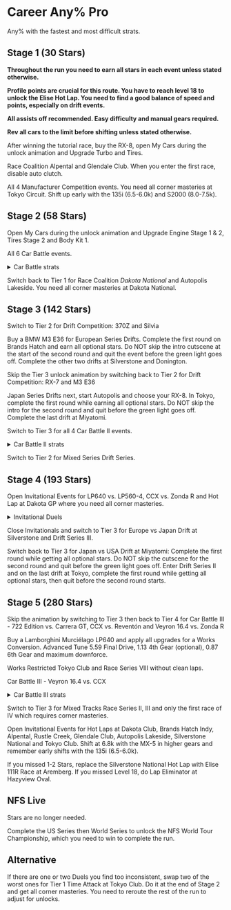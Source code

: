 # Career Any% Pro

Any% with the fastest and most difficult strats.


## Stage 1 (30 Stars)

**Throughout the run you need to earn all stars in each event unless stated otherwise.**

**Profile points are crucial for this route. You have to reach level 18 to unlock the Elise Hot Lap. You need to find a good balance of speed and points, especially on drift events.**

**All assists off recommended. Easy difficulty and manual gears required.**

**Rev all cars to the limit before shifting unless stated otherwise.**

After winning the tutorial race, buy the RX-8, open My Cars during the unlock animation and Upgrade Turbo and Tires.

Race Coalition Alpental and Glendale Club. When you enter the first race, disable auto clutch.

All 4 Manufacturer Competition events. You need all corner masteries at Tokyo Circuit. Shift up early with the 135i (6.5-6.0k) and S2000 (8.0-7.5k).

## Stage 2 (58 Stars)

Open My Cars during the unlock animation and Upgrade Engine Stage 1 & 2, Tires Stage 2 and Body Kit 1.

All 6 Car Battle events.

<details>
<summary>Car Battle strats</summary>
  <Tabs>
    <TabItem value="strat1" label="RS 4 vs. M3 E92">
This battle works with either car. The RS4 is easier to spin out, but the M3 E92 is unstable during collisions for the player. BMW has better acceleration.

First round: Wait ~2s on the line with RS4 or ~2.5s with M3, then go after your opponent. Build speed to <span class="tooltip">130-160 km/h<span class="tooltiptext">80-100 mph</span></span> and pit your opponent without losing control and outrun them. Cut or ignore the slow corner if needed. Your backup is spinning or slamming your opponent at the slow corner.

Second round: Get up to <span class="tooltip">130-160 km/h<span class="tooltiptext">80-100 mph</span></span> alongside your opponent (do NOT overtake) and pit them. Mostly the same as the first round. BMW only risky strat: With a quick launch, you can pit the Audi on the right rear corner instantly (<span class="tooltip">90-100 km/h<span class="tooltiptext">55-60 mph</span></span>).
<div class="container-169">
<iframe class="responsive-iframe" src="https://www.youtube.com/embed/uFJYn6Uz6fQ?si=mtaAFEkBbVvcIFCc&amp;clip=Ugkxz-tMJlqxJLOE2cUgi0DauyYtjBfS8-dP&amp;clipt=EKjBVRiIllk" title="YouTube video player" loading="lazy" frameBorder="0" allow="accelerometer; autoplay; clipboard-write; encrypted-media; gyroscope; picture-in-picture; web-share" referrerPolicy="strict-origin-when-cross-origin" allowFullScreen></iframe>
</div>
	</TabItem>
    <TabItem value="strat2" label="350Z (Z33) vs. S2000">
Choose the 350Z. Win the first round by cutting the fourth corner on the track. In the second round, push the rear right of the S2000. It should lose control easily, allowing you to push them off the track for an easy outrun. Cut the second corner if needed.
<div class="container-169">
<iframe class="responsive-iframe" src="https://www.youtube.com/embed/uFJYn6Uz6fQ?si=kFd2rUsELvF9UgF5&amp;clip=Ugkx6alqZg_52RfsXpf1VF_lS5DtkQuhR-jY&amp;clipt=EKivWxiIhF8" title="YouTube video player" loading="lazy" frameBorder="0" allow="accelerometer; autoplay; clipboard-write; encrypted-media; gyroscope; picture-in-picture; web-share" referrerPolicy="strict-origin-when-cross-origin" allowFullScreen></iframe>
</div>
	</TabItem>
    <TabItem value="strat3" label="Evolution IX vs. Evolution X">
Either car works. Evo IX is a bit faster, but I also find it marginally easier to crash out.

First round: Wait ~2s then go alongside your opponent. Stay on the outside in the first turn, then T-Bone your opponent in the rear half. Reset your car if needed and outrun them. You have to either flip their car or have them face towards the wall, otherwise they recover quickly and continue! Second round is the same, but you don't have to wait at the start, just make sure to stay behind.
<div class="container-169">
<iframe class="responsive-iframe" src="https://www.youtube.com/embed/LOEk7PvaAU4?si=AmIe6EiaxIdxCMye&amp;clip=Ugkxhh63EBWpjR78Y35uutc_5BWb5KKajaSq&amp;clipt=ENjXchi4rHY" title="YouTube video player" loading="lazy" frameBorder="0" allow="accelerometer; autoplay; clipboard-write; encrypted-media; gyroscope; picture-in-picture; web-share" referrerPolicy="strict-origin-when-cross-origin" allowFullScreen></iframe>
</div>
	</TabItem>
    <TabItem value="strat4" label="RX-7 vs. Z4 M Coupé">
Choose the Z4. Win both rounds by cutting the second corner across the grass straight into the wall. You can spin your opponent in the second round with a pit, but it's risky.
<div class="container-169">
<iframe class="responsive-iframe" src="https://www.youtube.com/embed/uFJYn6Uz6fQ?si=x2jdwbe9vjP_GB-4&amp;clip=Ugkx_-R7HWYrNuPRdvB-7QWRWgh2p5AwILFh&amp;clipt=EIT4aBikkWs" title="YouTube video player" loading="lazy" frameBorder="0" allow="accelerometer; autoplay; clipboard-write; encrypted-media; gyroscope; picture-in-picture; web-share" referrerPolicy="strict-origin-when-cross-origin" allowFullScreen></iframe>
</div>
	</TabItem>
    <TabItem value="strat5" label="WRX STI vs. Evolution IX">
Choose the Impreza. In the first round, wait ~2.5s then go after your opponent. Reach 130 km/h then pit them and cut the first corner for the outrun. The start timing is very tight, so alternatively you can start and cut across the track to have more control over the speed of your opponent. Your backup is pushing your opponent off in the first corner.

In the second round, start on full throttle and perform an instant pit on the Evo for a quick outrun. Cut the first corner if needed. They can recover quickly if the pit is done incorrectly!
<div class="container-169">
<iframe class="responsive-iframe" src="https://www.youtube.com/embed/Ze4TWh4vYtg?si=DvCUFDNqiNuYjUna" title="YouTube video player" loading="lazy" frameBorder="0" allow="accelerometer; autoplay; clipboard-write; encrypted-media; gyroscope; picture-in-picture; web-share" referrerPolicy="strict-origin-when-cross-origin" allowFullScreen></iframe>
</div>
	</TabItem>
    <TabItem value="strat6" label="Camaro SS vs. Challenger">
Choose the Camaro. Either wait ~2.5s at the start or go across the track and hug the wall. Get alongside your opponent and pit them while going <span class="tooltip">140-160 km/h<span class="tooltiptext">87-100 mph</span></span>. The Challenger is a very unstable car at speed, it is possible to destabilize it, spin it or even flip it. Once done you can outrun your opponent. As a backup you can push them out on the first corner. Second round is much the same. Get a good start to prevent them from going right, then repeat your preferred method.
<div class="container-169">
<iframe class="responsive-iframe" src="https://www.youtube.com/embed/uFJYn6Uz6fQ?si=FEmL6Ki0-N-NwD9W&amp;clip=UgkxDL8Lll4Ux7E-lJM01ekMyHXZxBnaKVpv&amp;clipt=EJiKdxj43no" title="YouTube video player" loading="lazy" frameBorder="0" allow="accelerometer; autoplay; clipboard-write; encrypted-media; gyroscope; picture-in-picture; web-share" referrerPolicy="strict-origin-when-cross-origin" allowFullScreen></iframe>
</div>
	</TabItem>
  </Tabs>
</details>

Switch back to Tier 1 for Race Coalition *Dakota National* and Autopolis Lakeside. You need all corner masteries at Dakota National.

## Stage 3 (142 Stars)

Switch to Tier 2 for Drift Competition: 370Z and Silvia

Buy a BMW M3 E36 for European Series Drifts. Complete the first round on Brands Hatch and earn all optional stars. Do NOT skip the intro cutscene at the start of the second round and quit the event before the green light goes off. Complete the other two drifts at Silverstone and Donington.

Skip the Tier 3 unlock animation by switching back to Tier 2 for Drift Competition: RX-7 and M3 E36

Japan Series Drifts next, start Autopolis and choose your RX-8. In Tokyo, complete the first round while earning all optional stars. Do NOT skip the intro for the second round and quit before the green light goes off. Complete the last drift at Miyatomi.

Switch to Tier 3 for all 4 Car Battle II events.

<details>
<summary>Car Battle II strats</summary>
  <Tabs>
    <TabItem value="strat1" label="911 GT2 vs. GT-R SpecV">
Choose the GT-R. Start the first round with full throttle in first gear, make the left corner with at most a short lift then cut across the grass to outrun your opponent. Same start in the second round, but immediately pit the Porsche. If that fails, you might still be able to outrun them like in the first round.
<div class="container-169">
<iframe class="responsive-iframe" src="https://www.youtube.com/embed/LOEk7PvaAU4?si=rx7QeSKfspLk6l5c&amp;clip=Ugkxwzgv0JXP6I8N1p_P3qDjRVPWCKzZCGuD&amp;clipt=EOSy-gEYzLH9AQ" title="YouTube video player" loading="lazy" frameBorder="0" allow="accelerometer; autoplay; clipboard-write; encrypted-media; gyroscope; picture-in-picture; web-share" referrerPolicy="strict-origin-when-cross-origin" allowFullScreen></iframe>
</div>
	</TabItem>
    <TabItem value="strat2" label="Corvette Z06 vs. 911 GT3 RS">
Choose the Corvette. Perfect launch in the first round and maximize acceleration up to the hairpin then lift, pull the handbrake, steer left and go back on full throttle while steering left. This way you can just barely outrun your opponent by cutting across most of the hairpin. Stay behind the Porsche in the second round and build at least <span class="tooltip">130 km/h<span class="tooltiptext">80 mph</span></span>, then spin them off the track. Cut across the hairpin again for the outrun.
<div class="container-169">
<iframe class="responsive-iframe" src="https://www.youtube.com/embed/uFJYn6Uz6fQ?si=Ote9ns6KOr2HEb-R&amp;clip=UgkxfPBEBFPBDHAwMb0Z9P-zhR9EPJO2FSFc&amp;clipt=EMSu8QEYhOT0AQ" title="YouTube video player" loading="lazy" frameBorder="0" allow="accelerometer; autoplay; clipboard-write; encrypted-media; gyroscope; picture-in-picture; web-share" referrerPolicy="strict-origin-when-cross-origin" allowFullScreen></iframe>
</div>
	</TabItem>
    <TabItem value="strat3" label="V8 Vantage vs. R8">
Choose the R8. Outrun your opponent in both rounds by cutting Maggots & Becketts on the right side. You could pit the Aston in the second round, but it is a bit risky.
	<div class="container-169">
<iframe class="responsive-iframe" src="https://www.youtube.com/embed/LOEk7PvaAU4?si=9BlgEuDpymJM1_7g&amp;clip=UgkxK3lGH1aJvefvaC_1fqGZ8ohreApdWrKU&amp;clipt=ELy_iAIY_PeKAg" title="YouTube video player" loading="lazy" frameBorder="0" allow="accelerometer; autoplay; clipboard-write; encrypted-media; gyroscope; picture-in-picture; web-share" referrerPolicy="strict-origin-when-cross-origin" allowFullScreen></iframe>
</div>
	</TabItem>
    <TabItem value="strat4" label="M3 E92 vs. Cayman S">
Choose the M3. Wait ~2.5s before going after your opponent in the first round. Make sure to stay just barely behind in the middle of the track. Get alongside their left side and push their car out of the corner, most likely taking you with it. Slow down enough to reset and outrun them before they can recover. Cut across to the left side after the start in the second round and repeat.
	<div class="container-169">
<iframe class="responsive-iframe" src="https://www.youtube.com/embed/xmbM3a7HQyw?si=GB7z6kI_i8_5AXOH" title="YouTube video player" loading="lazy" frameBorder="0" allow="accelerometer; autoplay; clipboard-write; encrypted-media; gyroscope; picture-in-picture; web-share" referrerPolicy="strict-origin-when-cross-origin" allowFullScreen></iframe>
</div>
	</TabItem>
  </Tabs>
</details>

Switch to Tier 2 for Mixed Series Drift Series.

## Stage 4 (193 Stars)

Open Invitational Events for LP640 vs. LP560-4, CCX vs. Zonda R and Hot Lap at Dakota GP where you need all corner masteries.

<details>
<summary>Invitational Duels</summary>
  <Tabs>
    <TabItem value="strat1" label="LP640 vs. LP560-4">
Choose the Murciélago. Wait ~1.5s at the start in the first round then accelerate to at least <span class="tooltip">130 km/h<span class="tooltiptext">80 mph</span></span> before pushing your opponent off the track. Cut across the hairpin if needed. Wait a bit at the start in the second round too, switch over to the left side and repeat. The main alternative or backup is pushing your opponent off on the braking zone for the hairpin, then resetting your car for the outrun.
<div class="container-169">
<iframe class="responsive-iframe" src="https://www.youtube.com/embed/uFJYn6Uz6fQ?si=h5WWNWTNlERp8Fkn&amp;clip=UgkxD69vVRneHRycZp33u-pyVQLQNW6YeJdq&amp;clipt=EJTCqgIYjI-uAg" title="YouTube video player" loading="lazy" frameBorder="0" allow="accelerometer; autoplay; clipboard-write; encrypted-media; gyroscope; picture-in-picture; web-share" referrerPolicy="strict-origin-when-cross-origin" allowFullScreen></iframe>
</div>
	</TabItem>
    <TabItem value="strat2" label="CCX vs. Zonda R">
Choose the Zonda. Wait ~2s at the start of the first round then accelerate alongside or just behind your opponent all the way to <span class="tooltip">220-250 km/h<span class="tooltiptext">136-155 mph</span></span> then tap or push the rear left of the CCX to destabilize it. Try your best to keep it going and if your advantage is building fast, cut across the slow left corner, otherwise get back on the track and keep going until the outrun is successful. Start in second gear and short shift to third in the second round, staying behind or alongside the other car and repeat the move from the first round. Your alternative and backup is crashing your opponent out at the slow corner.
<div class="container-169">
<iframe class="responsive-iframe" src="https://www.youtube.com/embed/oC1sRuYxG7o?si=v62cQRD04kGe87xf" title="YouTube video player" loading="lazy" frameBorder="0" allow="accelerometer; autoplay; clipboard-write; encrypted-media; gyroscope; picture-in-picture; web-share" referrerPolicy="strict-origin-when-cross-origin" allowFullScreen></iframe>
</div>
	</TabItem>
  </Tabs>
</details>

Close Invitationals and switch to Tier 3 for Europe vs Japan Drift at Silverstone and Drift Series III.

Switch back to Tier 3 for Japan vs USA Drift at Miyatomi: Complete the first round while getting all optional stars. Do NOT skip the cutscene for the second round and quit before the green light goes off. Enter Drift Series II and on the last drift at Tokyo, complete the first round while getting all optional stars, then quit before the second round starts.

## Stage 5 (280 Stars)

Skip the animation by switching to Tier 3 then back to Tier 4 for Car Battle III - 722 Edition vs. Carrera GT, CCX vs. Reventón and Veyron 16.4 vs. Zonda R

Buy a Lamborghini Murciélago LP640 and apply all upgrades for a Works Conversion. Advanced Tune 5.59 Final Drive, 1.13 4th Gear (optional), 0.87 6th Gear and maximum downforce.

Works Restricted Tokyo Club and Race Series VIII without clean laps.

Car Battle III - Veyron 16.4 vs. CCX

<details>
<summary>Car Battle III strats</summary>
  <Tabs>
    <TabItem value="strat1" label="722 Edition vs. Carrera GT">
Choose the Carrera GT. Outrun your opponent twice by cutting the second corner completely.
<div class="container-169">
<iframe class="responsive-iframe" src="https://www.youtube.com/embed/LOEk7PvaAU4?si=-fhUFZEtINUNYIIp&amp;clip=Ugkx2a5-ZtIr5DAqhxQQwm1LV2jR6QoHtG6R&amp;clipt=ELTu-QIYtOj7Ag" title="YouTube video player" loading="lazy" frameBorder="0" allow="accelerometer; autoplay; clipboard-write; encrypted-media; gyroscope; picture-in-picture; web-share" referrerPolicy="strict-origin-when-cross-origin" allowFullScreen></iframe>
</div>
	</TabItem>
    <TabItem value="strat2" label="CCX vs. Reventón">
Choose the CCX. Start in second gear with full throttle. Be careful in the corner, as the power comes in a second after going full throttle. Cut across the grass from the second corner to the end of the first sector for the outrun in both rounds.
<div class="container-169">
<iframe class="responsive-iframe" src="https://www.youtube.com/embed/LOEk7PvaAU4?si=ZsiZ7QmJWYkMuOaD&amp;clip=UgkxSa8jwbbXbBYWpN5uvgnhO6LYLzF4e8fi&amp;clipt=EODF_wIY-LeBAw" title="YouTube video player" loading="lazy" frameBorder="0" allow="accelerometer; autoplay; clipboard-write; encrypted-media; gyroscope; picture-in-picture; web-share" referrerPolicy="strict-origin-when-cross-origin" allowFullScreen></iframe>
</div>
	</TabItem>
    <TabItem value="strat3" label="Veyron 16.4 vs. Zonda R">
Choose the Veyron. Start in first gear with full throttle and blast down the straight ignoring all braking zones in both rounds for the outrun. Go across the grass and head straight for the wall if needed.
	<div class="container-169">
<iframe class="responsive-iframe" src="https://www.youtube.com/embed/uFJYn6Uz6fQ?si=wVtp_c0_oQvJxVI3&amp;clip=UgkxnQA7bcA_wsU9-t5P-sSvJZjEfpEzGGpm&amp;clipt=EMDRxAMY-OLGAw" title="YouTube video player" loading="lazy" frameBorder="0" allow="accelerometer; autoplay; clipboard-write; encrypted-media; gyroscope; picture-in-picture; web-share" referrerPolicy="strict-origin-when-cross-origin" allowFullScreen></iframe>
</div>
	</TabItem>
    <TabItem value="strat4" label="Veyron 16.4 vs. CCX">
Choose the Veyron. Start in first gear with full throttle, keep as much speed as you can in the left corner and cut across the grass for the outrun. In the second round, attempt an instant pit on the CCX, otherwise stay behind and push them off in the left corner then cut across the grass again for the outrun.
	<div class="container-169">
<iframe class="responsive-iframe" src="https://www.youtube.com/embed/LOEk7PvaAU4?si=U7o__cHr1kFgZbFB&amp;clip=Ugkx8f__6QSiIG74ijaYJZpd6E_Q3B6wDB15&amp;clipt=EJCYiQMY6MWMAw" title="YouTube video player" loading="lazy" frameBorder="0" allow="accelerometer; autoplay; clipboard-write; encrypted-media; gyroscope; picture-in-picture; web-share" referrerPolicy="strict-origin-when-cross-origin" allowFullScreen></iframe>
</div>
	</TabItem>
  </Tabs>
</details>

Switch to Tier 3 for Mixed Tracks Race Series II, III and only the first race of IV which requires corner masteries.

Open Invitational Events for Hot Laps at Dakota Club, Brands Hatch Indy, Alpental, Rustle Creek, Glendale Club, Autopolis Lakeside, Silverstone National and Tokyo Club. Shift at 6.8k with the MX-5 in higher gears and remember early shifts with the 135i (6.5-6.0k).

If you missed 1-2 Stars, replace the Silverstone National Hot Lap with Elise 111R Race at Aremberg. If you missed Level 18, do Lap Eliminator at Hazyview Oval.

## NFS Live

Stars are no longer needed.

Complete the US Series then World Series to unlock the NFS World Tour Championship, which you need to win to complete the run.

## Alternative

If there are one or two Duels you find too inconsistent, swap two of the worst ones for Tier 1 Time Attack at Tokyo Club. Do it at the end of Stage 2 and get all corner masteries. You need to reroute the rest of the run to adjust for unlocks.

